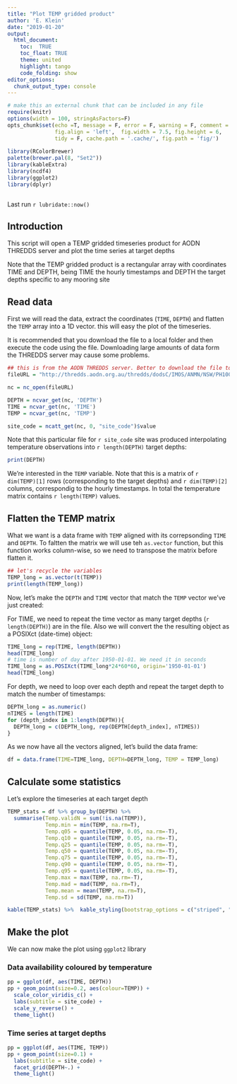 ```yaml
---
title: "Plot TEMP gridded product"
author: 'E. Klein'
date: "2019-01-20"
output: 
  html_document:
    toc:  TRUE
    toc_float: TRUE
    theme: united
    highlight: tango
    code_folding: show
editor_options: 
  chunk_output_type: console
---
```



```r
# make this an external chunk that can be included in any file
require(knitr)
options(width = 100, stringAsFactors=F)
opts_chunk$set(echo =T, message = F, error = F, warning = F, comment = NA,  
               fig.align = 'left',  fig.width = 7.5, fig.height = 6,
               tidy = F, cache.path = '.cache/', fig.path = 'fig/')
               
library(RColorBrewer)
palette(brewer.pal(8, "Set2"))
library(kableExtra)
library(ncdf4)
library(ggplot2)
library(dplyr)



```

Last run `r lubridate::now()`


## Introduction

This script will open a TEMP gridded timeseries product for AODN THREDDS server and plot the time series at target depths

Note that the TEMP gridded product is a rectangular array with coordinates TIME and DEPTH, being TIME the hourly timestamps and DEPTH the target depths specific to any mooring site

## Read data

First we will read the data, extract the coordinates (`TIME`, `DEPTH`) and flatten the `TEMP` array into a 1D vector. this will easy the plot of the timeseries.

It is recommended that you download the file to a local folder and then execute the code using the file. Downloading large amounts of data form the THREDDS server may cause some problems.

```r

## this is from the AODN THREDDS server. Better to download the file to a local folder. 
fileURL = "http://thredds.aodn.org.au/thredds/dodsC/IMOS/ANMN/NSW/PH100/gridded_timeseries/IMOS_ANMN-NSW_TZ_20091029_PH100_FV02_TEMP-gridded-timeseries_END-20190828_C-20200108.nc"

nc = nc_open(fileURL)

DEPTH = ncvar_get(nc, 'DEPTH')
TIME = ncvar_get(nc, 'TIME')
TEMP = ncvar_get(nc, 'TEMP')

site_code = ncatt_get(nc, 0, "site_code")$value

```


Note that this particular file for `r site_code` site was produced interpolating temperature observations into `r length(DEPTH)` target depths:

```r
print(DEPTH)
```

We're interested in the `TEMP` variable. Note that this is a matrix of `r dim(TEMP)[1]` rows (corresponding to the target depths) and `r dim(TEMP)[2]` columns, correspondig to the hourly timestamps. In total the temperature matrix contains `r length(TEMP)` values. 

## Flatten the TEMP matrix

What we want is a data frame with `TEMP` aligned with its correpsonding `TIME` and `DEPTH`. To faltten the matrix we will use teh `as.vector` function, but this function works column-wise, so we need to transpose the matrix before flatten it.

```r

## let's recycle the variables
TEMP_long = as.vector(t(TEMP))
print(length(TEMP_long))
```

Now, let's make the `DEPTH` and `TIME` vector that match the `TEMP` vector we've just created:

For TIME, we need to repeat the time vector as many target depths (`r length(DEPTH)`) are in the file. Also we will convert the the resulting object as a POSIXct (date-time) object:

```r
TIME_long = rep(TIME, length(DEPTH))
head(TIME_long)
# time is number of day after 1950-01-01. We need it in seconds
TIME_long = as.POSIXct(TIME_long*24*60*60, origin='1950-01-01')
head(TIME_long)
```

For depth, we need to loop over each depth and repeat the target depth to match the number of timestamps:

```r

DEPTH_long = as.numeric()
nTIMES = length(TIME)
for (depth_index in 1:length(DEPTH)){
  DEPTH_long = c(DEPTH_long, rep(DEPTH[depth_index], nTIMES))
}

```

As we now have all the vectors aligned, let's build the data frame:

```r
df = data.frame(TIME=TIME_long, DEPTH=DEPTH_long, TEMP = TEMP_long)
```

## Calculate some statistics

Let's explore the timeseries at each target depth

```r

TEMP_stats = df %>% group_by(DEPTH) %>% 
  summarise(Temp.validN = sum(!is.na(TEMP)),
            Temp.min = min(TEMP, na.rm=T),
            Temp.q05 = quantile(TEMP, 0.05, na.rm=-T), 
            Temp.q10 = quantile(TEMP, 0.05, na.rm=-T), 
            Temp.q25 = quantile(TEMP, 0.05, na.rm=-T), 
            Temp.q50 = quantile(TEMP, 0.05, na.rm=-T), 
            Temp.q75 = quantile(TEMP, 0.05, na.rm=-T), 
            Temp.q90 = quantile(TEMP, 0.05, na.rm=-T),
            Temp.q95 = quantile(TEMP, 0.05, na.rm=-T),
            Temp.max = max(TEMP, na.rm=-T), 
            Temp.mad = mad(TEMP, na.rm=T), 
            Temp.mean = mean(TEMP, na.rm=T), 
            Temp.sd = sd(TEMP, na.rm=T))

kable(TEMP_stats) %>%  kable_styling(bootstrap_options = c("striped", "hover"))
```


## Make the plot

We can now make the plot using `ggplot2` library

### Data availability coloured by temperature

```r
pp = ggplot(df, aes(TIME, DEPTH))
pp + geom_point(size=0.2, aes(colour=TEMP)) + 
  scale_color_viridis_c() + 
  labs(subtitle = site_code) + 
  scale_y_reverse() + 
  theme_light()
```

### Time series at target depths

```r

pp = ggplot(df, aes(TIME, TEMP))
pp + geom_point(size=0.1) + 
  labs(subtitle = site_code) + 
  facet_grid(DEPTH~.) + 
  theme_light()

```

